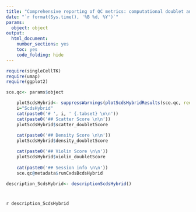 ---
title: "Comprehensive reporting of QC metrics: computational doublet annotation using ScdsHybrid"
date: "`r format(Sys.time(), '%B %d, %Y')`"
params: 
  object: object
output:
  html_document:
    number_sections: yes
    toc: yes
    code_folding: hide
---

```{r,"CxdsBcdsHybrid-lib", message = F, include=FALSE}
require(singleCellTK)
require(umap)
require(ggplot2)
```

```{r, "CxdsBcdsHybrid-input", warning=FALSE, include=FALSE}
sce.qc<- params$object
```

```{r, "ScdsHybrid", results="asis", fig.align="center", warning=FALSE, message=FALSE}
    plotScdsHybrid<- suppressWarnings(plotScdsHybridResults(sce.qc, reducedDimName = "UMAP"))
    i="ScdsHybrid"
    cat(paste0('# ', i, ' {.tabset} \n\n'))
    cat(paste0('## Scatter Score \n\n'))
    plotScdsHybrid$scatter_doubletScore
   
    cat(paste0('## Density Score \n\n'))
    plotScdsHybrid$density_doubletScore

    cat(paste0('## Violin Score \n\n'))
    plotScdsHybrid$violin_doubletScore
    
    cat(paste0('## Session info \n\n'))
    sce.qc@metadata$runCxdsBcdsHybrid
```

```{r, "ScdsHybrid-desc", include=FALSE, warning=FALSE, message=FALSE}
description_ScdsHybrid<- descriptionScdsHybrid()
```

# {.unlisted .unnumbered .toc-ignore}
`r description_ScdsHybrid`